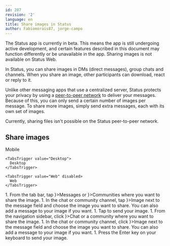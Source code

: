 ```yaml
---
id: 287
revision: '2'
language: en
title: Share images in Status
author: Fabiomorais87, jorge-campo
---
```


<Admonition type="beta" status="Status app is currently in beta stage">
  The Status app is currently in beta. This means the app is still undergoing active development, and certain features described in this document may function differently or be unavailable in the app.
</Admonition>

<Admonition type="info">
  Sharing images is not available on Status Web.
</Admonition>

In Status, you can share images in DMs (direct messages), group chats and channels. When you share an image, other participants can download, react or reply to it.

Unlike other messaging apps that use a centralized server, Status protects your privacy by using a [peer-to-peer network](./about-status-messages.mdx) to deliver your messages. Because of this, you can only send a certain number of images per message. To share more images, simply send extra messages, each with its own set of images.

<Admonition type="info">
  Currently, sharing files isn't possible on the Status peer-to-peer network.
</Admonition>

## Share images

<Tabs defaultValue="Mobile">
  <TabsList size={32}>
    <TabsTrigger value="Mobile">
      Mobile
    </TabsTrigger>

    <TabsTrigger value="Desktop">
      Desktop
    </TabsTrigger>

    <TabsTrigger value="Web" disabled>
      Web
    </TabsTrigger>
  </TabsList>

  <TabsContent value="Mobile">
    1. From the tab bar, tap <ContextTag icon={<MessengerIcon />}>Messages</ContextTag> or <ContextTag icon={<CommunitiesIcon />}>Communities</ContextTag> where you want to share the image.
    1. In the chat or community channel, tap <ContextTag icon={<ImageIcon />}>Image</ContextTag> next to the message field and choose the image you want to share. You can also add a message to your image if you want.
    1. Tap <ContextTag><ShareIcon /></ContextTag> to send your image.
  </TabsContent>

  <TabsContent value="Desktop">
    1. From the navigation sidebar, click <ContextTag icon={<ChatDesktopIcon />}>Chat</ContextTag> or a community where you want to share the image.
    1. In the chat or community channel, click <ContextTag icon={<ImageDesktopIcon />}>Image</ContextTag> next to the message field and choose the image you want to share. You can also add a message to your image if you want.
    1. Press the <ContextTag>Enter</ContextTag> key on your keyboard to send your image.
  </TabsContent>
</Tabs>
